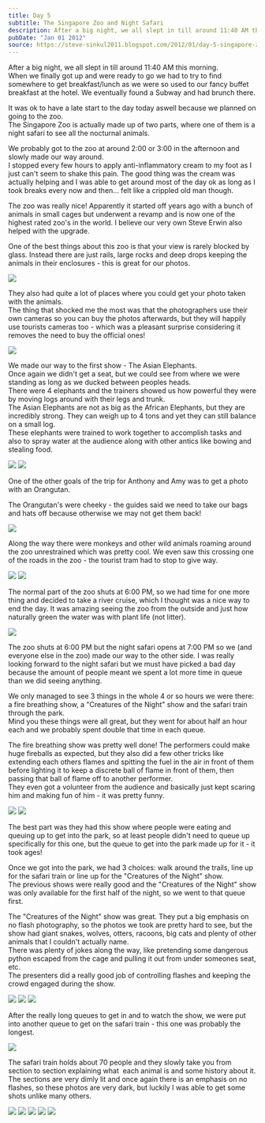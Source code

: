 ```yaml
---
title: Day 5
subtitle: The Singapore Zoo and Night Safari
description: After a big night, we all slept in till around 11:40 AM this morning.  When we finally got up and were ready to go we had to try to find som...
pubDate: "Jan 01 2012"
source: https://steve-sinkul2011.blogspot.com/2012/01/day-5-singapore-zoo-and-night-safari.html
---
```



After a big night, we all slept in till around 11:40 AM this morning.  
When we finally got up and were ready to go we had to try to find somewhere to get breakfast/lunch as we were so used to our fancy buffet breakfast at the hotel. We eventually found a Subway and had brunch there.

It was ok to have a late start to the day today aswell because we planned on going to the zoo.  
The Singapore Zoo is actually made up of two parts, where one of them is a night safari to see all the nocturnal animals.

We probably got to the zoo at around 2:00 or 3:00 in the afternoon and slowly made our way around.  
I stopped every few hours to apply anti-inflammatory cream to my foot as I just can't seem to shake this pain. The good thing was the cream was actually helping and I was able to get around most of the day ok as long as I took breaks every now and then... felt like a crippled old man though.

The zoo was really nice! Apparently it started off years ago with a bunch of animals in small cages but underwent a revamp and is now one of the highest rated zoo's in the world. I believe our very own Steve Erwin also helped with the upgrade.

One of the best things about this zoo is that your view is rarely blocked by glass. Instead there are just rails, large rocks and deep drops keeping the animals in their enclosures - this is great for our photos.

<Img
  originalAspectRatio
  src="2011-singapore-kuala-lumpur/ujt1uzlzg3q0cno7j8be.jpg"
/>

They also had quite a lot of places where you could get your photo taken with the animals.  
The thing that shocked me the most was that the photographers use their own cameras so you can buy the photos afterwards, but they will happily use tourists cameras too - which was a pleasant surprise considering it removes the need to buy the official ones!

<Img
  originalAspectRatio
  src="2011-singapore-kuala-lumpur/ubaxaiq0wvelog2kxeco.jpg"
/>

We made our way to the first show - The Asian Elephants.  
Once again we didn't get a seat, but we could see from where we were standing as long as we ducked between peoples heads.  
There were 4 elephants and the trainers showed us how powerful they were by moving logs around with their legs and trunk.  
The Asian Elephants are not as big as the African Elephants, but they are incredibly strong. They can weigh up to 4 tons and yet they can still balance on a small log.  
These elephants were trained to work together to accomplish tasks and also to spray water at the audience along with other antics like bowing and stealing food.

<Grid>
  <Img src="2011-singapore-kuala-lumpur/yeciccuibgi5icjwr7eb.jpg" />
  <Img src="2011-singapore-kuala-lumpur/kfz3nnrbplk1rcj1dhyo.jpg" />
</Grid>

One of the other goals of the trip for Anthony and Amy was to get a photo with an Orangutan.

The Orangutan's were cheeky - the guides said we need to take our bags and hats off because otherwise we may not get them back!

<Img src="2011-singapore-kuala-lumpur/ksomkjuvb7c1qjte3zdk.jpg" />

Along the way there were monkeys and other wild animals roaming around the zoo unrestrained which was pretty cool. We even saw this crossing one of the roads in the zoo - the tourist tram had to stop to give way.

<Grid>
  <Img src="2011-singapore-kuala-lumpur/ofbr1g1yob8jyu2xeei2.jpg" />
  <Img src="2011-singapore-kuala-lumpur/mvhckpufbunnyzyvxifq.jpg" />
</Grid>

The normal part of the zoo shuts at 6:00 PM, so we had time for one more thing and decided to take a river cruise, which I thought was a nice way to end the day. It was amazing seeing the zoo from the outside and just how naturally green the water was with plant life (not litter).

<Img
  originalAspectRatio
  src="2011-singapore-kuala-lumpur/v3nnzi4l1ng5p97simnd.jpg"
/>

The zoo shuts at 6:00 PM but the night safari opens at 7:00 PM so we (and everyone else in the zoo) made our way to the other side. I was really looking forward to the night safari but we must have picked a bad day because the amount of people meant we spent a lot more time in queue than we did seeing anything.

We only managed to see 3 things in the whole 4 or so hours we were there: a fire breathing show, a "Creatures of the Night" show and the safari train through the park.  
Mind you these things were all great, but they went for about half an hour each and we probably spent double that time in each queue.

The fire breathing show was pretty well done! The performers could make huge fireballs as expected, but they also did a few other tricks like extending each others flames and spitting the fuel in the air in front of them before lighting it to keep a discrete ball of flame in front of them, then passing that ball of flame off to another performer.  
They even got a volunteer from the audience and basically just kept scaring him and making fun of him - it was pretty funny.

<Grid>
  <Img src="2011-singapore-kuala-lumpur/h3t32hrsvhmmpzn25x0i.jpg" />
  <Img src="2011-singapore-kuala-lumpur/hbwr5xtcwr7yox6ns19t.jpg" />
</Grid>

The best part was they had this show where people were eating and queuing up to get into the park, so at least people didn't need to queue up specifically for this one, but the queue to get into the park made up for it - it took ages!

Once we got into the park, we had 3 choices: walk around the trails, line up for the safari train or line up for the "Creatures of the Night" show.  
The previous shows were really good and the "Creatures of the Night" show was only available for the first half of the night, so we went to that queue first.

The "Creatures of the Night" show was great. They put a big emphasis on no flash photography, so the photos we took are pretty hard to see, but the show had giant snakes, wolves, otters, racoons, big cats and plenty of other animals that I couldn't actually name.  
There was plenty of jokes along the way, like pretending some dangerous python escaped from the cage and pulling it out from under someones seat, etc.  
The presenters did a really good job of controlling flashes and keeping the crowd engaged during the show.

<Grid>
  <Img src="2011-singapore-kuala-lumpur/ncmqyberczycmuctd6u1.jpg" />
  <Img src="2011-singapore-kuala-lumpur/rdijmuizy5lklx6zok9p.jpg" />
  <Img src="2011-singapore-kuala-lumpur/x6rpel4zbnxod1gtxxg6.jpg" />
</Grid>

After the really long queues to get in and to watch the show, we were put into another queue to get on the safari train - this one was probably the longest.

<Img
  originalAspectRatio
  src="2011-singapore-kuala-lumpur/veudap6puw9tbblxqh9g.jpg"
/>

The safari train holds about 70 people and they slowly take you from section to section explaining what  each animal is and some history about it. The sections are very dimly lit and once again there is an emphasis on no flashes, so these photos are very dark, but luckily I was able to get some shots unlike many others.

<Grid>
  <Img src="2011-singapore-kuala-lumpur/bf4gyhrvekvfaqeqzfia.jpg" />
  <Img src="2011-singapore-kuala-lumpur/rwjiqmo3bjpokhz1ro3s.jpg" />
  <Img src="2011-singapore-kuala-lumpur/orssx8g1zprdgibhoprj.jpg" />
  <Img src="2011-singapore-kuala-lumpur/okgeusirjudywivxqf8h.jpg" />
  <Img src="2011-singapore-kuala-lumpur/l53ndoawidbcmiqug7rz.jpg" />
</Grid>
